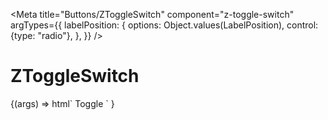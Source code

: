 
<Meta
  title="Buttons/ZToggleSwitch"
  component="z-toggle-switch"
  argTypes={{
    labelPosition: {
      options: Object.values(LabelPosition),
      control: {type: "radio"},
    },
  }}
/>

# ZToggleSwitch

<Canvas>
  <Story
    name="z-toggle-switch"
    args={{
      labelPosition: LabelPosition.LEFT,
      disabled: false,
    }}
  >
    {(args) =>
      html`
        <z-toggle-switch
          label-position=${args.labelPosition}
          disabled=${args.disabled}
          >Toggle
        </z-toggle-switch>
      `
    }
  </Story>
</Canvas>

<ArgsTable of="z-toggle-switch" />

